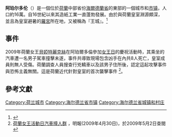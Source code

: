 {{Infobox Settlement
|official_name = 阿珀尔多伦<br>Apeldoorn
|image_skyline          = Stadhuis-Apeldoorn.jpg
|imagesize              = 250px
|image_caption          = 市政廳與市場廣場
|image_flag             = Apeldoorn vlag.svg
|flag_size              = 140px
|image_shield           = Wapenapeldoorn.JPG
|shield_size            = 60px
|image_map              = LocatieApeldoorn.png
|mapsize = 250px
|subdivision_type = 国家
|subdivision_name = {{NET}}
|subdivision_type1 = 省
|subdivision_name1 = [[海爾德蘭省|海爾德蘭省]]
|area_footnotes = (2006)
|area_total_km2 = 341.13
|area_land_km2 = 339.96
|area_water_km2 = 1.17
|population_as_of = 2007年6月1日
|population_note = 來源：[[荷蘭統計局|CBS]], [http://statline.cbs.nl/ Statline].
|settlement_type = [[荷兰10万人口以上城市列表|城市]]和[[市镇_(荷兰)|市镇]]
|population_total = 136,208 
|geografic_coördinates = 52°13' N 5°57' EL
|population_density_km2 = 457
|timezone = [[歐洲中部時間|CET]]
|utc_offset = +1
|timezone_DST = [[歐洲中部夏令時間|CEST]]
|utc_offset_DST = +2
|latd = 52.21
|latNS = N
|longd = 5.97
|longEW = E
|population_pyramid = Afbeelding Bevolkingspiramide_-_Gemeente_Apeldoorn_(2007)
}}
'''阿珀尔多伦'''（{{lang-nl|Apeldoorn}}）是一個位於[[荷蘭|荷蘭]]中部省份[[海爾德蘭省|海爾德蘭省]]的東部的一個城市和[[市镇_(荷兰)|市镇]]，人口約16萬。自16世紀以來其造紙工業一直蓬勃發展。由於與荷蘭皇室淵源頗深，並且為皇室避暑的[[羅宮|羅宮]]所在地，又被稱為『王城』。<ref name="EB1911">{{EB1911|inline=y|wstitle=Apeldoorn|volume=2|page=160}}</ref>

== 事件 ==

2009年荷蘭女王[[貝婭特麗克絲|貝婭特麗克絲]]在阿珀爾多倫參加[[女王日|女王日]]的慶祝活動時，其乘坐的汽車遭一名男子駕車撞擊未遂，事件共導致現場包含凶手在內共8人死亡，皇室成員則無人受傷。荷蘭調查人員搜查行兇轎車以及該男子住所後，認定這起攻擊事件與恐怖主義無關。這是荷蘭近代針對皇室的首次襲擊事件
<ref>[http://hk.news.yahoo.com/article/090430/4/byh0.html 荷蘭女王活動日汽車撞人群] {{Wayback|url=http://hk.news.yahoo.com/article/090430/4/byh0.html |date=20090505222616 }}，明報(2009年4月30日)，於2009年5月2日查閱</ref>。

== 參考文獻 ==
<div class="references-small">
<references />
</div>
{{Netherlands-geo-stub}}

{{DEFAULTSORT:Apeldoorn}}
{{Gelderland Province}}
[[Category:荷兰城市|Category:荷兰城市]]
[[Category:海尔德兰省市镇|Category:海尔德兰省市镇]]
[[Category:海尔德兰省城镇和村庄|Category:海尔德兰省城镇和村庄]]